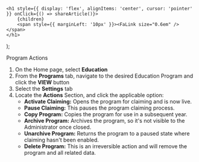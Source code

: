 

    <h1 style={{ display: 'flex', alignItems: 'center', cursor: 'pointer' }} onClick={() => shareArticle()}>
        {children} 
        <span style={{ marginLeft: '10px' }}><FaLink size="0.6em" /></span>
    </h1>
);

<ToastContainer />

<ClickableTitle>Program Actions</ClickableTitle>




1. On the Home page, select **Education**
2. From the **Programs** tab, navigate to the desired Education Program and click the **VIEW** button
3. Select the **Settings** tab
4. Locate the **Actions** Section, and click the applicable option:
	* **Activate Claiming:** Opens the program for claiming and is now live.
	* **Pause Claiming:** This pauses the program claiming process.
	* **Copy Program:** Copies the program for use in a subsequent year.
	* **Archive Program:** Archives the program, so it's not visible to the Administrator once closed.
	* **Unarchive Program:** Returns the program to a paused state where claiming hasn't been enabled.
	* **Delete Program:** This is an irreversible action and will remove the program and all related data.


